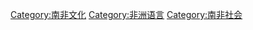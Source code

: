 {{Commons category|Languages of South Africa}}

[[Category:南非文化|Category:南非文化]]
[[Category:非洲语言|Category:非洲语言]]
[[Category:南非社会|Category:南非社会]]